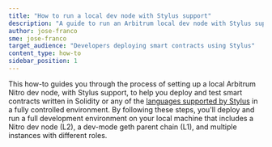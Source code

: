 ```yaml
---
title: "How to run a local dev node with Stylus support"
description: "A guide to run an Arbitrum local dev node with Stylus support on your local machine"
author: jose-franco
sme: jose-franco
target_audience: "Developers deploying smart contracts using Stylus"
content_type: how-to
sidebar_position: 1
---
```



<PublicPreviewBannerPartial />

This how-to guides you through the process of setting up a local Arbitrum Nitro dev node, with Stylus support, to help you deploy and test smart contracts written in Solidity or any of the [languages supported by Stylus](/stylus/stylus-gentle-introduction.md#in-a-nutshell) in a fully controlled environment. By following these steps, you'll deploy and run a full development environment on your local machine that includes a Nitro dev node (L2), a dev-mode geth parent chain (L1), and multiple instances with different roles.


<LocalDevNodeSetupInstructions branch="stylus" />
